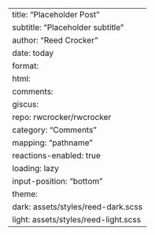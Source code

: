 ---
title: "Placeholder Post"
subtitle: "Placeholder subtitle"
author: "Reed Crocker"
date: today
format:
  html:
    comments:
          giscus:
            repo: rwcrocker/rwcrocker
            category: "Comments"
            mapping: "pathname"
            reactions-enabled: true
            loading: lazy
            input-position: "bottom"
            theme:
              dark: assets/styles/reed-dark.scss
              light: assets/styles/reed-light.scss
---